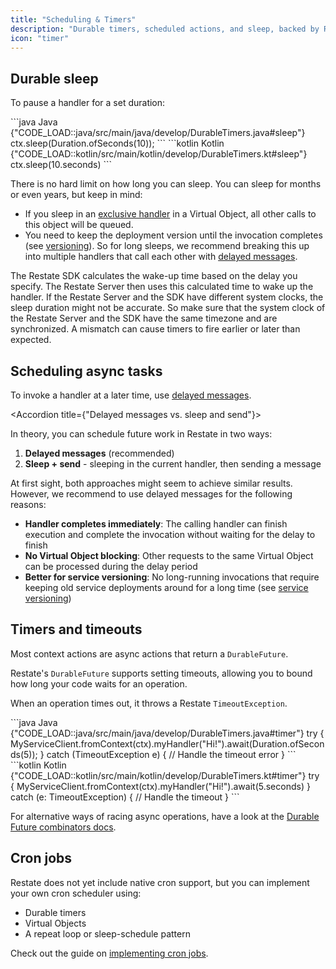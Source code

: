 ```yaml
---
title: "Scheduling & Timers"
description: "Durable timers, scheduled actions, and sleep, backed by Restate."
icon: "timer"
---
```



<TimersIntro/>

## Durable sleep
To pause a handler for a set duration:

<CodeGroup>
```java Java {"CODE_LOAD::java/src/main/java/develop/DurableTimers.java#sleep"} 
ctx.sleep(Duration.ofSeconds(10));
```
```kotlin Kotlin {"CODE_LOAD::kotlin/src/main/kotlin/develop/DurableTimers.kt#sleep"} 
ctx.sleep(10.seconds)
```
</CodeGroup>

There is no hard limit on how long you can sleep. You can sleep for months or even years, but keep in mind:
- If you sleep in an [exclusive handler](/foundations/functions#handler-behavior) in a Virtual Object, all other calls to this object will be queued.
- You need to keep the deployment version until the invocation completes (see [versioning](/services/versioning)).
So for long sleeps, we recommend breaking this up into multiple handlers that call each other with [delayed messages](/develop/java/service-communication#delayed-messages).


<Accordion title="Clock synchronization Restate Server vs. SDK">
    The Restate SDK calculates the wake-up time based on the delay you specify.
    The Restate Server then uses this calculated time to wake up the handler.
    If the Restate Server and the SDK have different system clocks, the sleep duration might not be accurate.
    So make sure that the system clock of the Restate Server and the SDK have the same timezone and are synchronized.
    A mismatch can cause timers to fire earlier or later than expected.
</Accordion>

## Scheduling async tasks

To invoke a handler at a later time, use [delayed messages](/develop/java/service-communication#delayed-messages).

<Accordion title={"Delayed messages vs. sleep and send"}>

In theory, you can schedule future work in Restate in two ways:
1. **Delayed messages** (recommended)
2. **Sleep + send** - sleeping in the current handler, then sending a message

At first sight, both approaches might seem to achieve similar results.
However, we recommend to use delayed messages for the following reasons:

- **Handler completes immediately**: The calling handler can finish execution and complete the invocation without waiting for the delay to finish
- **No Virtual Object blocking**: Other requests to the same Virtual Object can be processed during the delay period
- **Better for service versioning**: No long-running invocations that require keeping old service deployments around for a long time (see [service versioning](/services/versioning))
</Accordion>

## Timers and timeouts

Most context actions are async actions that return a `DurableFuture`.

Restate's `DurableFuture` supports setting timeouts, allowing you to bound how long your code waits for an operation.

When an operation times out, it throws a Restate `TimeoutException`.

<CodeGroup>
```java Java {"CODE_LOAD::java/src/main/java/develop/DurableTimers.java#timer"} 
try {
  MyServiceClient.fromContext(ctx).myHandler("Hi!").await(Duration.ofSeconds(5));
} catch (TimeoutException e) {
  // Handle the timeout error
}
```
```kotlin Kotlin {"CODE_LOAD::kotlin/src/main/kotlin/develop/DurableTimers.kt#timer"} 
try {
  MyServiceClient.fromContext(ctx).myHandler("Hi!").await(5.seconds)
} catch (e: TimeoutException) {
  // Handle the timeout
}
```
</CodeGroup>

For alternative ways of racing async operations, have a look at the [Durable Future combinators docs](/develop/java/journaling-results).

## Cron jobs

Restate does not yet include native cron support, but you can implement your own cron scheduler using:
- Durable timers
- Virtual Objects
- A repeat loop or sleep-schedule pattern

Check out the guide on [implementing cron jobs](/guides/cron).